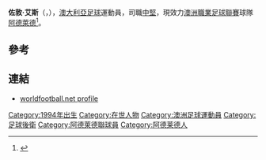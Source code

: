 {{noteTA|G1=足球
|T=zh-hans:乔丹·埃尔西;zh-hk:佐敦·艾斯
|1=zh-hans:乔丹·埃尔西;zh-hk:佐敦·艾斯
}}
{{Infobox football biography
| name        = 佐敦·艾斯<br/>Jordan Elsey
| fullname    = Jordan Elsey
| birth_date  = {{birth date and age|1994|3|2|df=yes}}
| birth_place = [[澳大利亞|澳大利亞]][[阿德萊德|阿德萊德]]
| height      = 
| position    = [[中堅|中堅]]
| currentclub = [[阿德萊德聯|阿德萊德聯]]
| clubnumber  = 23
| youthyears1 = {{0}}{{0}}{{0}}{{0}}–2008
| youthclubs1 = [[帕拉山|帕拉山]]
| youthyears2 = 2008–2009
| youthclubs2 = [[FFSA_NTC|FFSA NTC]]
| youthyears3 = 2009–2013
| youthclubs3 = [[阿德萊德聯|阿德萊德聯]]
| years1 = 2011      | caps1 = 16 | goals1 = 0  | clubs1 = [[帕拉山|帕拉山]]
| years2 = 2013–     | caps2 = 77  | goals2 = 12 | clubs2 = [[阿德萊德聯|阿德萊德聯]]
| nationalyears1=           | nationalcaps1=   | nationalgoals1=   | nationalteam1= 
| pcupdate    = 27 December 2013
| ntupdate    = 4 October 2013
}}
'''佐敦·艾斯'''（{{lang-en|'''Jordan Elsey'''}}，{{bd|1994年|3月2日}}），[[澳大利亞|澳大利亞]][[足球|足球]]運動員，司職[[中堅|中堅]]，現效力[[澳洲職業足球聯賽|澳洲職業足球聯賽]]球隊[[阿德萊德|阿德萊德]]<ref>{{cite web |url=http://www.transfermarkt.com/en/jordan-elsey/profil/spieler_187355.html |title=Jordan Elsey |publisher=transfermarkt.com |accessdate=4 October 2013 |archive-date=2014-04-30 |archive-url=https://web.archive.org/web/20140430113453/http://www.transfermarkt.com/en/jordan-elsey/profil/spieler_187355.html }}</ref>。

==參考==
{{Reflist}}

==連結==
* [http://www.worldfootball.net/player_summary/jordan-elsey/ worldfootball.net profile] {{Wayback|url=http://www.worldfootball.net/player_summary/jordan-elsey/ |date=20190509185944 }}

{{Soccer-bio-stub}}
{{DEFAULTSORT:Elsey, Jordan}}
[[Category:1994年出生|Category:1994年出生]]
[[Category:在世人物|Category:在世人物]]
[[Category:澳洲足球運動員|Category:澳洲足球運動員]]
[[Category:足球後衛|Category:足球後衛]]
[[Category:阿德萊德聯球員|Category:阿德萊德聯球員]]
[[Category:阿德莱德人|Category:阿德莱德人]]
